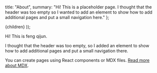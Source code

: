 
  title: "About",
  summary:
    "Hi! This is a placeholder page. I thought that the header was too empty so I wanted to add an element to show how to add additional pages and put a small navigation here."
};

  <Page path={router.pathname} meta={meta}>
    {children}
  </Page>
));

Hi! This is feng qijun.

I thought that the header was too empty, so I added an element to show how to add additional pages and put a small navigation there.

You can create pages using React components or MDX files. [Read more about MDX](https://mdxjs.com/).
